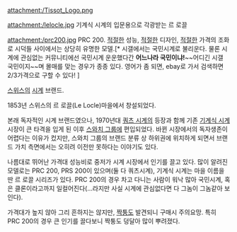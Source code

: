 attachment:/Tissot_Logo.png


attachment:/lelocle.jpg
기계식 시계의 입문용으로 각광받는 르 로끌

attachment:/prc200.jpg
PRC 200. [[적절]]한 성능, [[적절]]한 디자인, [[적절]]한 가격의 조화로 시덕들 사이에서는 상당히 유명한 모델.[* 시갤에서는 국민시계로 불리운다. 물론 시계에 관심없는 커뮤니티에선 국민시계 운운했다간 '''어느나라 국민이냐!'''~~어디긴 시갤 국민이지~~며 몰매를 맞는 경우가 종종 있다.  영어가 좀 되면, ebay로 가서 검색하면 2/3가격으로 구할 수 있다! ]


[[스위스]]의 [[시계]] 브랜드.

1853년 스위스의 르 로끌(Le Locle)마을에서 창설되었다.

본래 독자적인 시계 브랜드였으나, 1970년대 [[쿼츠 시계]]의 등장과 함께 기존 [[기계식 시계]] 시장이 큰 타격을 입게 된 이후 [[스와치 그룹]]에 편입되었다. 바뀐 시장에서의 독자생존이 어렵다는 이유가 컸지만, 스와치 그룹의 브랜드 분류 상 하위권에 위치하게 되면서 브랜드 가치 측면에서는 오히려 이전만 못하다는 이야기도 있다.

나름대로 뛰어난 가격대 성능비로 중저가 시계 시장에서 인기를 끌고 있다. 많이 알려진 모델로는 PRC 200, PRS 200이 있으며(둘 다 쿼츠시계), 기계식 시계는 마을 이름을 딴 르 로끌 시리즈가 있다. PRC 200의 경우 차고 다니는 사람이 워낙 많아 국민시계, 혹은 클론이라고까지 일컬어진다(...라지만 사실 시계에 관심없다면 다 그놈이 그놈같아 보인다).

가격대가 높지 않아 그리 흔하지는 않지만, [[짝퉁]]도 발견되니 구매시 주의요망. 특히 PRC 200의 경우 큰 인기를 끌다보니 짝퉁도 덩달아 많이 뿌려졌다.
